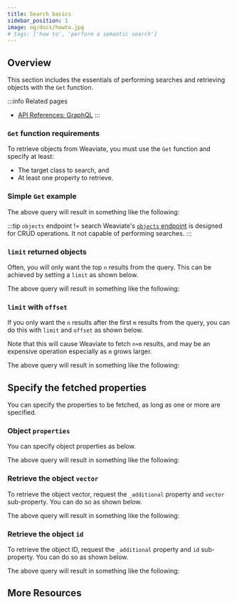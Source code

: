 ```yaml
---
title: Search basics
sidebar_position: 1
image: og/docs/howto.jpg
# tags: ['how to', 'perform a semantic search']
---
```



## Overview

This section includes the essentials of performing searches and retrieving objects with the `Get` function.

:::info Related pages
- [API References: GraphQL](../api/graphql/index.md)
:::

### `Get` function requirements

To retrieve objects from Weaviate, you must use the `Get` function and specify at least:
- The target class to search, and
- At least one property to retrieve.

### Simple `Get` example

<Tabs groupId="languages">
<TabItem value="graphql" label="GraphQL">

<FilteredTextBlock
  text={PythonCode}
  startMarker="# BasicGet GraphQL Example"
  endMarker="# END BasicGet GraphQL Example"
  language="graphql"
/>

</TabItem>
<TabItem value="py" label="Python">

<FilteredTextBlock
  text={PythonCode}
  startMarker="# BasicGet Python Example"
  endMarker="# END BasicGet Python Example"
  language="py"
/>

</TabItem>
<TabItem value="js" label="JavaScript">

<FilteredTextBlock
  text={JSCode}
  startMarker="// BasicGet JS Example"
  endMarker="// END BasicGet JS Example"
  language="js"
/>

</TabItem>
</Tabs>

The above query will result in something like the following:

<FilteredTextBlock
  text={PythonCode}
  startMarker="// BasicGet Expected Results"
  endMarker="// END BasicGet Expected Results"
  language="json"
/>

:::tip `objects` endpoint != search
Weaviate's [`objects` endpoint](../api/rest/objects.md) is designed for CRUD operations. It not capable of performing searches.
:::

### `limit` returned objects

Often, you will only want the top `n` results from the query. This can be achieved by setting a `limit` as shown below.

<Tabs groupId="languages">
<TabItem value="graphql" label="GraphQL">

<FilteredTextBlock
  text={PythonCode}
  startMarker="# GetWithLimit GraphQL Example"
  endMarker="# END GetWithLimit GraphQL Example"
  language="graphql"
/>

</TabItem>
<TabItem value="py" label="Python">

<FilteredTextBlock
  text={PythonCode}
  startMarker="# GetWithLimit Python Example"
  endMarker="# END GetWithLimit Python Example"
  language="py"
/>

</TabItem>
<TabItem value="js" label="JavaScript">

<FilteredTextBlock
  text={JSCode}
  startMarker="// GetWithLimit JS Example"
  endMarker="// END GetWithLimit JS Example"
  language="js"
/>

</TabItem>
</Tabs>

The above query will result in something like the following:

<FilteredTextBlock
  text={PythonCode}
  startMarker="// GetWithLimit Expected Results"
  endMarker="// END GetWithLimit Expected Results"
  language="json"
/>

### `limit` with `offset`

If you only want the `n` results after the first `m` results from the query, you can do this with `limit` and `offset` as shown below.

Note that this will cause Weaviate to fetch `n+m` results, and may be an expensive operation especially as `m` grows larger.

<Tabs groupId="languages">
<TabItem value="graphql" label="GraphQL">

<FilteredTextBlock
  text={PythonCode}
  startMarker="# GetWithLimitOffset GraphQL Example"
  endMarker="# END GetWithLimitOffset GraphQL Example"
  language="graphql"
/>

</TabItem>
<TabItem value="py" label="Python">

<FilteredTextBlock
  text={PythonCode}
  startMarker="# GetWithLimitOffset Python Example"
  endMarker="# END GetWithLimitOffset Python Example"
  language="py"
/>

</TabItem>
<TabItem value="js" label="JavaScript">

<FilteredTextBlock
  text={JSCode}
  startMarker="// GetWithLimitOffset JS Example"
  endMarker="// END GetWithLimitOffset JS Example"
  language="js"
/>

</TabItem>
</Tabs>

The above query will result in something like the following:

<FilteredTextBlock
  text={PythonCode}
  startMarker="// GetWithLimitOffset Expected Results"
  endMarker="// END GetWithLimitOffset Expected Results"
  language="json"
/>

## Specify the fetched properties

You can specify the properties to be fetched, as long as one or more are specified.

### Object `properties`

You can specify object properties as below.

<Tabs groupId="languages">
<TabItem value="graphql" label="GraphQL">

<FilteredTextBlock
  text={PythonCode}
  startMarker="# GetProperties GraphQL Example"
  endMarker="# END GetProperties GraphQL Example"
  language="graphql"
/>

</TabItem>
<TabItem value="py" label="Python">

<FilteredTextBlock
  text={PythonCode}
  startMarker="# GetProperties Python Example"
  endMarker="# END GetProperties Python Example"
  language="py"
/>

</TabItem>
<TabItem value="js" label="JavaScript">

<FilteredTextBlock
  text={JSCode}
  startMarker="// GetProperties JS Example"
  endMarker="// END GetProperties JS Example"
  language="js"
/>

</TabItem>
</Tabs>

The above query will result in something like the following:

<FilteredTextBlock
  text={PythonCode}
  startMarker="// GetProperties Expected Results"
  endMarker="// END GetProperties Expected Results"
  language="json"
/>

### Retrieve the object `vector`

To retrieve the object vector, request the `_additional` property and `vector` sub-property. You can do so as shown below.

<Tabs groupId="languages">
<TabItem value="graphql" label="GraphQL">

<FilteredTextBlock
  text={PythonCode}
  startMarker="# GetObjectVector GraphQL Example"
  endMarker="# END GetObjectVector GraphQL Example"
  language="graphql"
/>

</TabItem>
<TabItem value="py" label="Python">

<FilteredTextBlock
  text={PythonCode}
  startMarker="# GetObjectVector Python Example"
  endMarker="# END GetObjectVector Python Example"
  language="py"
/>

</TabItem>
<TabItem value="js" label="JavaScript">

<FilteredTextBlock
  text={JSCode}
  startMarker="// GetObjectVector JS Example"
  endMarker="// END GetObjectVector JS Example"
  language="js"
/>

</TabItem>
</Tabs>

The above query will result in something like the following:

<FilteredTextBlock
  text={PythonCode}
  startMarker="// GetObjectVector Expected Results"
  endMarker="// END GetObjectVector Expected Results"
  language="json"
/>

### Retrieve the object `id`

To retrieve the object ID, request the `_additional` property and `id` sub-property. You can do so as shown below.

<Tabs groupId="languages">
<TabItem value="graphql" label="GraphQL">

<FilteredTextBlock
  text={PythonCode}
  startMarker="# GetObjectId GraphQL Example"
  endMarker="# END GetObjectId GraphQL Example"
  language="graphql"
/>

</TabItem>
<TabItem value="py" label="Python">

<FilteredTextBlock
  text={PythonCode}
  startMarker="# GetObjectId Python Example"
  endMarker="# END GetObjectId Python Example"
  language="py"
/>

</TabItem>
<TabItem value="js" label="JavaScript">

<FilteredTextBlock
  text={JSCode}
  startMarker="// GetObjectId JS Example"
  endMarker="// END GetObjectId JS Example"
  language="js"
/>

</TabItem>
</Tabs>

The above query will result in something like the following:

<FilteredTextBlock
  text={PythonCode}
  startMarker="// GetObjectId Expected Results"
  endMarker="// END GetObjectId Expected Results"
  language="json"
/>

## More Resources


<DocsMoreResources />
